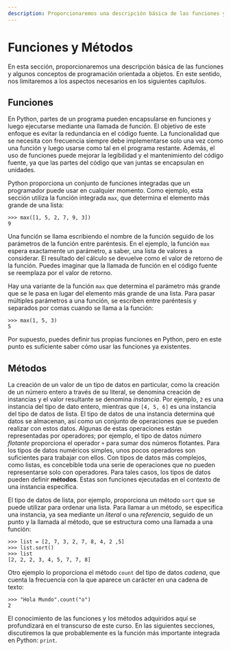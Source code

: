 ```yaml
---
description: Proporcionaremos una descripción básica de las funciones y algunos conceptos de programación orientada a objetos.
---
```

# Funciones y Métodos

En esta sección, proporcionaremos una descripción básica de las funciones y algunos conceptos de programación orientada a objetos. En este sentido, nos limitaremos a los aspectos necesarios en los siguientes capítulos.

## Funciones

En Python, partes de un programa pueden encapsularse en funciones y luego ejecutarse mediante una llamada de función. El objetivo de este enfoque es evitar la redundancia en el código fuente. La funcionalidad que se necesita con frecuencia siempre debe implementarse solo una vez como una función y luego usarse como tal en el programa restante. Además, el uso de funciones puede mejorar la legibilidad y el mantenimiento del código fuente, ya que las partes del código que van juntas se encapsulan en unidades.

Python proporciona un conjunto de funciones integradas que un programador puede usar en cualquier momento. Como ejemplo, esta sección utiliza la función integrada `max`, que determina el elemento más grande de una lista:

```python-repl filename="Python (Interactivo)"
>>> max([1, 5, 2, 7, 9, 3])
9
```

Una función se llama escribiendo el nombre de la función seguido de los parámetros de la función entre paréntesis. En el ejemplo, la función `max` espera exactamente un parámetro, a saber, una lista de valores a considerar. El resultado del cálculo se devuelve como el valor de retorno de la función. Puedes imaginar que la llamada de función en el código fuente se reemplaza por el valor de retorno.

Hay una variante de la función `max` que determina el parámetro más grande que se le pasa en lugar del elemento más grande de una lista. Para pasar múltiples parámetros a una función, se escriben entre paréntesis y separados por comas cuando se llama a la función:

```python-repl filename="Python (Interactivo)"
>>> max(1, 5, 3)
5
```

Por supuesto, puedes definir tus propias funciones en Python, pero en este punto es suficiente saber cómo usar las funciones ya existentes.

## Métodos

La creación de un valor de un tipo de datos en particular, como la creación de un número entero a través de su literal, se denomina creación de instancias y el valor resultante se denomina *instancia*. Por ejemplo, `2` es una instancia del tipo de dato entero, mientras que `[4, 5, 6]` es una instancia del tipo de datos de lista. El tipo de datos de una instancia determina qué datos se almacenan, así como un conjunto de operaciones que se pueden realizar con estos datos. Algunas de estas operaciones están representadas por operadores; por ejemplo, el tipo de datos *número flotante* proporciona el operador `+` para sumar dos números flotantes. Para los tipos de datos numéricos simples, unos pocos operadores son suficientes para trabajar con ellos. Con tipos de datos más complejos, como listas, es concebible toda una serie de operaciones que no pueden representarse solo con operadores. Para tales casos, los tipos de datos pueden definir **métodos**. Estas son funciones ejecutadas en el contexto de una instancia específica.

El tipo de datos de lista, por ejemplo, proporciona un método `sort` que se puede utilizar para ordenar una lista. Para llamar a un método, se especifica una instancia, ya sea mediante un *literal* o una *referencia*, seguido de un punto y la llamada al método, que se estructura como una llamada a una función:

```python-repl filename="Python (Interactivo)"
>>> list = [2, 7, 3, 2, 7, 8, 4, 2 ,5]
>>> list.sort()
>>> list
[2, 2, 2, 3, 4, 5, 7, 7, 8]
```

Otro ejemplo lo proporciona el método `count` del tipo de datos *cadena*, que cuenta la frecuencia con la que aparece un carácter en una cadena de texto:

```python-repl filename="Python (Interactivo)"
>>> "Hola Mundo".count("o")
2
```

El conocimiento de las funciones y los métodos adquiridos aquí se profundizará en el transcurso de este curso. En las siguientes secciones, discutiremos la que probablemente es la función más importante integrada en Python: `print`.
